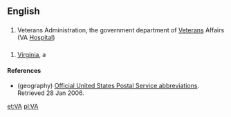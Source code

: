 ==English==
==={{initialism}}===
{{wikipedia}}
# Veterans Administration, the government department of [[Veteran]]s Affairs (VA [[Hospital]])

==={{abbreviation}}===
# {{geography}} [[Virginia]], a {{USstate}}

====References====
* (geography) [http://www.usps.com/ncsc/lookups/abbreviations.html Official United States Postal Service abbreviations]. Retrieved 28 Jan 2006.

[[et:VA]]
[[pl:VA]]